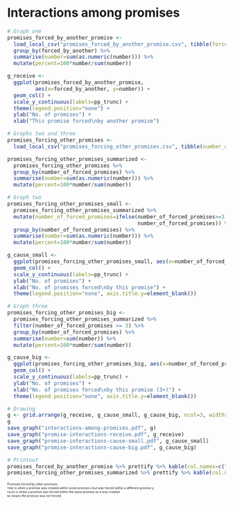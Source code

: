 # Interactions among promises

```r
# Graph one
promises_forced_by_another_promise <-   
  load_local_csv("promises_forced_by_another_promise.csv", tibble(forced_by_another=logical(), number=numeric(), percent=numeric())) %>% 
  group_by(forced_by_another) %>% 
  summarise(number=sum(as.numeric(number))) %>% 
  mutate(percent=100*number/sum(number))

g_receive <- 
  ggplot(promises_forced_by_another_promise, 
         aes(x=forced_by_another, y=number)) + 
  geom_col() +
  scale_y_continuous(labels=pp_trunc) +
  theme(legend.position="none") +
  ylab("No. of promises") + 
  xlab("This promise forced\nby another promise")

# Graphs two and three
promises_forcing_other_promises <- 
  load_local_csv("promises_forcing_other_promises.csv", tibble(number_of_forced_promises=numeric(), number=numeric(), percent=numeric()))

promises_forcing_other_promises_summarized <- 
  promises_forcing_other_promises %>%
  group_by(number_of_forced_promises) %>% 
  summarise(number=sum(as.numeric(number))) %>% 
  mutate(percent=100*number/sum(number))

# Graph two
promises_forcing_other_promises_small <-
  promises_forcing_other_promises_summarized %>% 
  mutate(number_of_forced_promises=ifelse(number_of_forced_promises>=3, "3+", 
                                          number_of_forced_promises)) %>%
  group_by(number_of_forced_promises) %>%
  summarise(number=sum(as.numeric(number))) %>% 
  mutate(percent=100*number/sum(number))

g_cause_small <- 
  ggplot(promises_forcing_other_promises_small, aes(x=number_of_forced_promises, y=number)) + 
  geom_col() +
  scale_y_continuous(labels=pp_trunc) +
  ylab("No. of promises") + 
  xlab("No. of promises forced\nby this promise") +
  theme(legend.position="none", axis.title.y=element_blank())

# Graph three
promises_forcing_other_promises_big <-
  promises_forcing_other_promises_summarized %>% 
  filter(number_of_forced_promises >= 3) %>%
  group_by(number_of_forced_promises) %>%
  summarise(number=sum(number)) %>% 
  mutate(percent=100*number/sum(number))

g_cause_big <- 
  ggplot(promises_forcing_other_promises_big, aes(x=number_of_forced_promises, y=number)) + 
  geom_col() +
  scale_y_continuous(labels=pp_trunc) +
  ylab("No. of promises") + 
  xlab("No. of promises forced\nby this promise (3+)") +
  theme(legend.position="none", axis.title.y=element_blank())

# Drawing
g <- grid.arrange(g_receive, g_cause_small, g_cause_big, ncol=3, widths=c(4,5,9))
g
save_graph("interactions-among-promises.pdf", g)
save_graph("promise-interactions-receive.pdf", g_receive)
save_graph("promise-interactions-cause-small.pdf", g_cause_small)
save_graph("promise-interactions-cause-big.pdf", g_cause_big)

# Printout
promises_forced_by_another_promise %>% prettify %>% kable(col.names=c("forced by another promise","number","percentage"), align="lrr")
promises_forcing_other_promises_summarized %>% prettify %>% kable(col.names=c("promises that force this many promises","number","percentage"), align="lrr")
```

<div style="font-size: 50%">
  Promises forced by other promises:  
  `TRUE` is when a promise was created within some promise x but was forced within a different promise y.   
`FALSE` is when a promise was forced within the same promise as it was created.  
`NA` means the promise was not forced.  
</div>